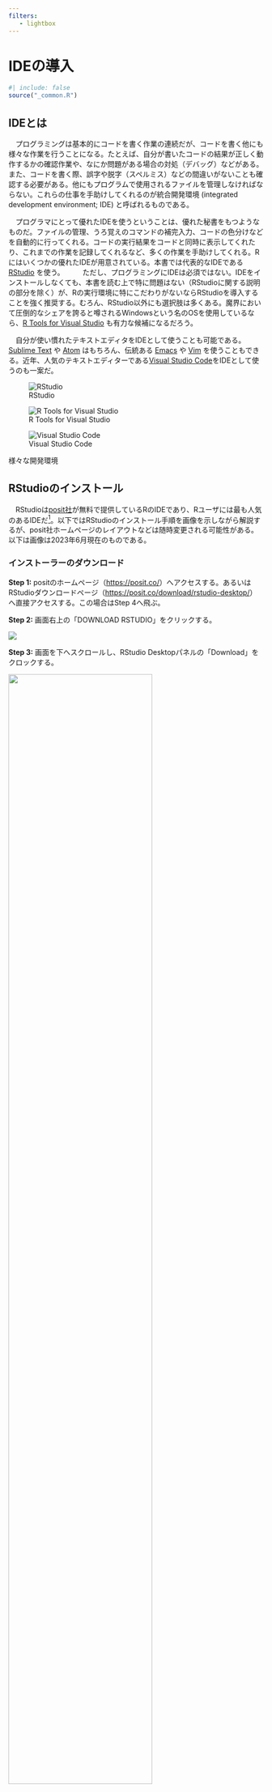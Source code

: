 ```yaml
---
filters:
   - lightbox
---
```


# IDEの導入 {#sec-ide}

```r
#| include: false
source("_common.R")
```

## IDEとは {#sec-ide-intro}

　プログラミングは基本的にコードを書く作業の連続だが、コードを書く他にも様々な作業を行うことになる。たとえば、自分が書いたコードの結果が正しく動作するかの確認作業や、なにか問題がある場合の対処（デバッグ）などがある。また、コードを書く際、誤字や脱字（スペルミス）などの間違いがないことも確認する必要がある。他にもプログラムで使用されるファイルを管理しなければならない。これらの仕事を手助けしてくれるのが統合開発環境 (integrated development environment; IDE) と呼ばれるものである。

　プログラマにとって優れたIDEを使うということは、優れた秘書をもつようなものだ。ファイルの管理、うろ覚えのコマンドの補完入力、コードの色分けなどを自動的に行ってくれる。コードの実行結果をコードと同時に表示してくれたり、これまでの作業を記録してくれるなど、多くの作業を手助けしてくれる。Rにはいくつかの優れたIDEが用意されている。本書では代表的なIDEである [RStudio](https://posit.co/products/open-source/rstudio/) を使う。
　
　ただし、プログラミングにIDEは必須ではない。IDEをインストールしなくても、本書を読む上で特に問題はない（RStudioに関する説明の部分を除く）が、Rの実行環境に特にこだわりがないならRStudioを導入することを強く推奨する。むろん、RStudio以外にも選択肢は多くある。魔界において圧倒的なシェアを誇ると噂されるWindowsという名のOSを使用しているなら、[R Tools for Visual Studio](https://docs.microsoft.com/ja-jp/visualstudio/rtvs/installer?view=vs-2017) も有力な候補になるだろう。

　自分が使い慣れたテキストエディタをIDEとして使うことも可能である。[Sublime Text](https://www.sublimetext.com) や [Atom](https://atom.io) はもちろん、伝統ある [Emacs](https://www.gnu.org/software/emacs/) や [Vim](https://www.vim.org) を使うこともできる。近年、人気のテキストエディターである[Visual Studio Code](https://code.visualstudio.com/)をIDEとして使うのも一案だ。

:::{#fig-ides layout="[33,-1,31,-1,34]"}
![RStudio](Figs/IDE/RStudio.png){.lightbox group="ide"}

![R Tools for Visual Studio](Figs/IDE/RTVS.png){.lightbox group="ide"}

![Visual Studio Code](Figs/IDE/vscode.png){.lightbox group="ide"}

様々な開発環境
:::

## RStudioのインストール {#ide-install}

　RStudioは[posit社](https://posit.co/)が無料で提供しているRのIDEであり、Rユーザには最も人気のあるIDEだ[^rstudio-pop]。以下ではRStudioのインストール手順を画像を示しながら解説するが、posit社ホームページのレイアウトなどは随時変更される可能性がある。以下は画像は2023年6月現在のものである。

[^rstudio-pop]: 著者<s>調べ</s>の当て推量。

### インストーラーのダウンロード

**Step 1:** positのホームページ（<https://posit.co/>）へアクセスする。あるいはRStudioダウンロードページ（<https://posit.co/download/rstudio-desktop/>）へ直接アクセスする。この場合はStep 4へ飛ぶ。

**Step 2:** 画面右上の「DOWNLOAD RSTUDIO」をクリックする。

![](Figs/IDE/download1.png)

**Step 3:** 画面を下へスクロールし、RStudio Desktopパネルの「Download」をクロックする。

![](Figs/IDE/download2.png){width=75% fig-align="center"}

**Step 4:** 画面を下へスクロールし、自分が使用するOSにインストーラーをダウンロードする。macOSは`.dmg`ファイル、Windowsは`.exe`ファイル、Ubuntu（Debian）なら`.deb`ファイルだ。Ubuntu（Debian）の場合、自分のOSはバージョンを確認してからダウンロードすること。画面をもう少し下へスクロールすると、`.zip`や`.tar.gz`形式のインストーラーもあるが、こちらは推奨しない。

![](Figs/IDE/download3.png)

### macOSの場合

　ダウンロードした`.dmg`ファイルをクリックすると以下のような画面が表示される。

![](Figs/IDE/install_macos.png){width=50% fig-align="center"}

　あとはRStudio.appのアイコンをApplicationsフォルダへ移動させる（ドラッグ・アンド・ドロップ）だけだ。既にRStudioがインストールされている場合は上書きするかと聞かれるが、そのまま上書きしても問題ない（既存のRStudioの設定は引き継がれる）。

### Linux（Ubuntu）の場合

　`.deb`ファイルのインストールは、ターミナルを使う必要がある。たとえば、ダウンロードしたインストーラーのファイル名が`rstudio-2023.03.1-446-amd64.deb`であり、`Download`フォルダに保存されていると仮定する。ターミナルを開き、以下のように入力する。

```bash
$ cd Downloads # <1>
$ sudo apt install rstudio-2023.03.1-446-amd64.deb # <2>
```

1. `Download`フォルダーへ移動
2. `rstudio-2023.03.1-446-amd64.deb`ファイルを管理者権限（`sudo`）でインストール（`apt install`）する。

　[gdebi](https://launchpad.net/gdebi)がインストール済みならnautilus (UbuntuベースのディストリビューションであるLinux MintならNemo/Caja)で`.deb`ファイルをダブルクリックしてインストールすることもできる。

### Windowsの場合

　Windowsの場合、ダウンロードしたファイル（たとえば、`RStudio-2023.03.1-446.exe`）を開き、指示に従うだけでインストールできる。基本的に「はい」、「次へ」をクリックするだけで良い。
　
